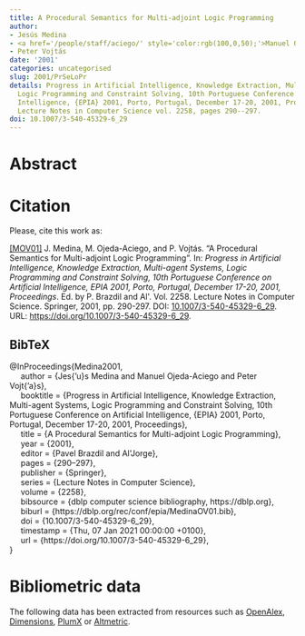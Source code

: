 ```yaml
---
title: A Procedural Semantics for Multi-adjoint Logic Programming
author:
- Jesús Medina
- <a href='/people/staff/aciego/' style='color:rgb(100,0,50);'>Manuel Ojeda-Aciego</a>
- Peter Vojtás
date: '2001'
categories: uncategorised
slug: 2001/PrSeLoPr
details: Progress in Artificial Intelligence, Knowledge Extraction, Multi-agent Systems,
  Logic Programming and Constraint Solving, 10th Portuguese Conference on Artificial
  Intelligence, {EPIA} 2001, Porto, Portugal, December 17-20, 2001, Proceedings ,
  Lecture Notes in Computer Science vol. 2258, pages 290--297.
doi: 10.1007/3-540-45329-6_29
---
```




# Abstract










# Citation
Please, cite this work as:


<a name=bib-Medina2001></a>[[MOV01]](#cite-Medina2001) J. Medina, M. Ojeda-Aciego, and P. Vojtás. “A Procedural Semantics for Multi-adjoint Logic Programming”. In: _Progress in Artificial Intelligence, Knowledge Extraction, Multi-agent Systems, Logic Programming and Constraint Solving, 10th Portuguese Conference on Artificial Intelligence, EPIA 2001, Porto, Portugal, December 17-20, 2001, Proceedings_. Ed. by P. Brazdil and Al\'\ipioJorge. Vol. 2258. Lecture Notes in Computer Science. Springer, 2001, pp. 290-297. DOI: [10.1007/3-540-45329-6\_29](https://doi.org/10.1007%2F3-540-45329-6%5C_29). URL: [https://doi.org/10.1007/3-540-45329-6\_29](https://doi.org/10.1007/3-540-45329-6\_29).

::: {.callout-note appearance="minimal" collapse=true}

## BibTeX

@InProceedings{Medina2001,<br>&nbsp;&nbsp;&nbsp;&nbsp;  author = {Jes{\a'u}s Medina and Manuel Ojeda-Aciego and Peter Vojt{\a'a}s},<br>&nbsp;&nbsp;&nbsp;&nbsp;  booktitle = {Progress in Artificial Intelligence, Knowledge Extraction, Multi-agent Systems, Logic Programming and Constraint Solving, 10th Portuguese Conference on Artificial Intelligence, {EPIA} 2001, Porto, Portugal, December 17-20, 2001, Proceedings},<br>&nbsp;&nbsp;&nbsp;&nbsp;  title = {A Procedural Semantics for Multi-adjoint Logic Programming},<br>&nbsp;&nbsp;&nbsp;&nbsp;  year = {2001},<br>&nbsp;&nbsp;&nbsp;&nbsp;  editor = {Pavel Brazdil and Al\'\ipio Jorge},<br>&nbsp;&nbsp;&nbsp;&nbsp;  pages = {290--297},<br>&nbsp;&nbsp;&nbsp;&nbsp;  publisher = {Springer},<br>&nbsp;&nbsp;&nbsp;&nbsp;  series = {Lecture Notes in Computer Science},<br>&nbsp;&nbsp;&nbsp;&nbsp;  volume = {2258},<br>&nbsp;&nbsp;&nbsp;&nbsp;  bibsource = {dblp computer science bibliography, https://dblp.org},<br>&nbsp;&nbsp;&nbsp;&nbsp;  biburl = {https://dblp.org/rec/conf/epia/MedinaOV01.bib},<br>&nbsp;&nbsp;&nbsp;&nbsp;  doi = {10.1007/3-540-45329-6\_29},<br>&nbsp;&nbsp;&nbsp;&nbsp;  timestamp = {Thu, 07 Jan 2021 00:00:00 +0100},<br>&nbsp;&nbsp;&nbsp;&nbsp;  url = {https://doi.org/10.1007/3-540-45329-6\_29},<br>}

:::



# Bibliometric data


The following data has been extracted from resources such as [OpenAlex](https://openalex.org/), [Dimensions](https://app.dimensions.ai/), [PlumX](https://www.elsevier.com/insights/metrics/plumx) or [Altmetric](https://www.altmetric.com/).

<div style="display: flex; justify-content: center; align-items: center; height: 100%;">
<span class="__dimensions_badge_embed__" data-doi="10.1007/3-540-45329-6_29" data-legend="always"></span></div><script async src="https://badge.dimensions.ai/badge.js" charset="utf-8"></script>

<div style="display: flex; justify-content: center; align-items: center; height: 100%;">
<a href="https://plu.mx/plum/a/?doi=10.1007/3-540-45329-6_29" class="plumx-details" data-site="plum" data-hide-when-empty="true">A Procedural Semantics for Multi-adjoint Logic Programming</a></div>

<div style="display: flex; justify-content: center; align-items: center; height: 100%;">
<script type="text/javascript" src="https://d1bxh8uas1mnw7.cloudfront.net/assets/embed.js"></script><div data-badge-type="medium-donut" class="altmetric-embed" data-badge-details="right" data-doi="10.1007/3-540-45329-6_29"></div></div>


## Cites

The following graph plots the number of cites received by this work from its publication, on a yearly basis.

```r
#| echo: false
#| results: asis
#| warning: false
#| message: false
source(here::here('scripts', 'manage_publications.R'))
df <- readRDS('citation_history.rds')
plot_citation_history(df)
```



## Papers citing this work

The following is a non-exhaustive list of papers that cite this work:


<a name=bib-Caballero_2008></a>[[1]](#cite-Caballero_2008) R. Caballero, M. Rodríguez-Artalejo, and C. A. Romero-Díaz. “Similarity-based reasoning in qualified logic programming”. In: _Proceedings of the 10th international ACM SIGPLAN conference on Principles and practice of declarative programming_. PPDP08. ACM, Jul. 2008, p. 185–194. DOI: [10.1145/1389449.1389472](https://doi.org/10.1145%2F1389449.1389472). URL: [http://dx.doi.org/10.1145/1389449.1389472](http://dx.doi.org/10.1145/1389449.1389472).

<a name=bib-Cabrera_2009></a>[[2]](#cite-Cabrera_2009) I. P. Cabrera, P. Cordero, and M. Ojeda-Aciego. “Fuzzy Logic, Soft Computing, and Applications”. In: _Bio-Inspired Systems: Computational and Ambient Intelligence_. Springer Berlin Heidelberg, 2009, p. 236–244. ISBN: 9783642024788. DOI: [10.1007/978-3-642-02478-8_30](https://doi.org/10.1007%2F978-3-642-02478-8_30). URL: [http://dx.doi.org/10.1007/978-3-642-02478-8_30](http://dx.doi.org/10.1007/978-3-642-02478-8_30).

<a name=bib-Damasio_2006></a>[[3]](#cite-Damasio_2006) C. Damasio, J. Medina, and M. Ojeda-Aciego. “A Tabulation Proof Procedure for First-order Residuated Logic Programs: Soundness, Completeness and Optimizations”. In: _2006 IEEE International Conference on Fuzzy Systems_. IEEE, 2006, p. 2004–2011. DOI: [10.1109/fuzzy.2006.1681978](https://doi.org/10.1109%2Ffuzzy.2006.1681978). URL: [http://dx.doi.org/10.1109/fuzzy.2006.1681978](http://dx.doi.org/10.1109/fuzzy.2006.1681978).

<a name=bib-Guadarrama_2004></a>[[4]](#cite-Guadarrama_2004) S. Guadarrama, S. Muñoz, and C. Vaucheret. “Fuzzy Prolog: a new approach using soft constraints propagation”. In: _Fuzzy Sets and Systems_ 144.1 (May. 2004), p. 127–150. ISSN: 0165-0114. DOI: [10.1016/j.fss.2003.10.017](https://doi.org/10.1016%2Fj.fss.2003.10.017). URL: [http://dx.doi.org/10.1016/j.fss.2003.10.017](http://dx.doi.org/10.1016/j.fss.2003.10.017).

<a name=bib-Guerrero_2008></a>[[5]](#cite-Guerrero_2008) J. A. Guerrero and G. Moreno. “Optimizing Fuzzy Logic Programs by Unfolding, Aggregation and Folding”. In: _Electronic Notes in Theoretical Computer Science_ 219 (Nov. 2008), p. 19–34. ISSN: 1571-0661. DOI: [10.1016/j.entcs.2008.10.032](https://doi.org/10.1016%2Fj.entcs.2008.10.032). URL: [http://dx.doi.org/10.1016/j.entcs.2008.10.032](http://dx.doi.org/10.1016/j.entcs.2008.10.032).

<a name=bib-Juli_n_Iranzo_2009></a>[[6]](#cite-Juli_n_Iranzo_2009) P. Julián-Iranzo and C. Rubio-Manzano. “A declarative semantics for Bousi~Prolog”. In: _Proceedings of the 11th ACM SIGPLAN conference on Principles and practice of declarative programming_. PPDP ’09. ACM, Sep. 2009, p. 149–160. DOI: [10.1145/1599410.1599430](https://doi.org/10.1145%2F1599410.1599430). URL: [http://dx.doi.org/10.1145/1599410.1599430](http://dx.doi.org/10.1145/1599410.1599430).

<a name=bib-Juli_n_2010></a>[[7]](#cite-Juli_n_2010) P. Julián, J. Medina, G. Moreno, et al. “Efficient Thresholded Tabulation for Fuzzy Query Answering”. In: _Foundations of Reasoning under Uncertainty_. Springer Berlin Heidelberg, 2010, p. 125–141. ISBN: 9783642107283. DOI: [10.1007/978-3-642-10728-3_7](https://doi.org/10.1007%2F978-3-642-10728-3_7). URL: [http://dx.doi.org/10.1007/978-3-642-10728-3_7](http://dx.doi.org/10.1007/978-3-642-10728-3_7).

<a name=bib-Juli_n_20091></a>[[8]](#cite-Juli_n_20091) P. Julián, J. Medina, G. Moreno, et al. “Thresholded Tabulation in a Fuzzy Logic Setting”. In: _Electronic Notes in Theoretical Computer Science_ 248 (Aug. 2009), p. 115–130. ISSN: 1571-0661. DOI: [10.1016/j.entcs.2009.07.063](https://doi.org/10.1016%2Fj.entcs.2009.07.063). URL: [http://dx.doi.org/10.1016/j.entcs.2009.07.063](http://dx.doi.org/10.1016/j.entcs.2009.07.063).

<a name=bib-Juli_n_2009></a>[[9]](#cite-Juli_n_2009) P. Julián, G. Moreno, and J. Penabad. “An improved reductant calculus using fuzzy partial evaluation techniques”. In: _Fuzzy Sets and Systems_ 160.2 (Jan. 2009), p. 162–181. ISSN: 0165-0114. DOI: [10.1016/j.fss.2008.05.006](https://doi.org/10.1016%2Fj.fss.2008.05.006). URL: [http://dx.doi.org/10.1016/j.fss.2008.05.006](http://dx.doi.org/10.1016/j.fss.2008.05.006).

<a name=bib-Juli_n_2005></a>[[10]](#cite-Juli_n_2005) P. Julián, G. Moreno, and J. Penabad. “On fuzzy unfolding: A multi-adjoint approach”. In: _Fuzzy Sets and Systems_ 154.1 (Aug. 2005), p. 16–33. ISSN: 0165-0114. DOI: [10.1016/j.fss.2005.03.013](https://doi.org/10.1016%2Fj.fss.2005.03.013). URL: [http://dx.doi.org/10.1016/j.fss.2005.03.013](http://dx.doi.org/10.1016/j.fss.2005.03.013).

<a name=bib-Kuhr_2015></a>[[11]](#cite-Kuhr_2015) T. Kuhr and V. Vychodil. “Fuzzy logic programming reduced to reasoning with attribute implications”. In: _Fuzzy Sets and Systems_ 262 (Mar. 2015), p. 1–20. ISSN: 0165-0114. DOI: [10.1016/j.fss.2014.04.013](https://doi.org/10.1016%2Fj.fss.2014.04.013). URL: [http://dx.doi.org/10.1016/j.fss.2014.04.013](http://dx.doi.org/10.1016/j.fss.2014.04.013).

<a name=bib-Medina_2004></a>[[12]](#cite-Medina_2004) J. Medina, E. Mérida-Casermeiro, and M. Ojeda-Aciego. “A neural implementation of multi-adjoint logic programming”. In: _Journal of Applied Logic_ 2.3 (Sep. 2004), p. 301–324. ISSN: 1570-8683. DOI: [10.1016/j.jal.2004.03.006](https://doi.org/10.1016%2Fj.jal.2004.03.006). URL: [http://dx.doi.org/10.1016/j.jal.2004.03.006](http://dx.doi.org/10.1016/j.jal.2004.03.006).

<a name=bib-Medina_20041></a>[[13]](#cite-Medina_20041) J. Medina, M. Ojeda-Aciego, and P. Vojtáš. “Similarity-based unification: a multi-adjoint approach”. In: _Fuzzy Sets and Systems_ 146.1 (Aug. 2004), p. 43–62. ISSN: 0165-0114. DOI: [10.1016/j.fss.2003.11.005](https://doi.org/10.1016%2Fj.fss.2003.11.005). URL: [http://dx.doi.org/10.1016/j.fss.2003.11.005](http://dx.doi.org/10.1016/j.fss.2003.11.005).

<a name=bib-Morcillo_2010></a>[[14]](#cite-Morcillo_2010) P. J. Morcillo, G. Moreno, J. Penabad, et al. “A Practical Management of Fuzzy Truth-Degrees Using FLOPER”. In: _Semantic Web Rules_. Springer Berlin Heidelberg, 2010, p. 20–34. ISBN: 9783642162893. DOI: [10.1007/978-3-642-16289-3_4](https://doi.org/10.1007%2F978-3-642-16289-3_4). URL: [http://dx.doi.org/10.1007/978-3-642-16289-3_4](http://dx.doi.org/10.1007/978-3-642-16289-3_4).

<a name=bib-Morcillo_2012></a>[[15]](#cite-Morcillo_2012) P. J. Morcillo, G. Moreno, J. Penabad, et al. “Dedekind–MacNeille completion and Cartesian product of multi-adjoint lattices”. In: _International Journal of Computer Mathematics_ 89.13–14 (Sep. 2012), p. 1742–1752. ISSN: 1029-0265. DOI: [10.1080/00207160.2012.689826](https://doi.org/10.1080%2F00207160.2012.689826). URL: [http://dx.doi.org/10.1080/00207160.2012.689826](http://dx.doi.org/10.1080/00207160.2012.689826).

<a name=bib-Morcillo_2011></a>[[16]](#cite-Morcillo_2011) P. J. Morcillo, G. Moreno, J. Penabad, et al. “Fuzzy Computed Answers Collecting Proof Information”. In: _Advances in Computational Intelligence_. Springer Berlin Heidelberg, 2011, p. 445–452. ISBN: 9783642214981. DOI: [10.1007/978-3-642-21498-1_56](https://doi.org/10.1007%2F978-3-642-21498-1_56). URL: [http://dx.doi.org/10.1007/978-3-642-21498-1_56](http://dx.doi.org/10.1007/978-3-642-21498-1_56).

<a name=bib-Moreno_2006></a>[[17]](#cite-Moreno_2006) G. Moreno. “Building a Fuzzy Transformation System”. In: _SOFSEM 2006: Theory and Practice of Computer Science_. Springer Berlin Heidelberg, 2006, p. 409–418. ISBN: 9783540322177. DOI: [10.1007/11611257_39](https://doi.org/10.1007%2F11611257_39). URL: [http://dx.doi.org/10.1007/11611257_39](http://dx.doi.org/10.1007/11611257_39).

<a name=bib-Moreno_20141></a>[[18]](#cite-Moreno_20141) G. Moreno, J. Penabad, and C. Vázquez. “Beyond multi-adjoint logic programming”. In: _International Journal of Computer Mathematics_ 92.9 (Nov. 2014), p. 1956–1975. ISSN: 1029-0265. DOI: [10.1080/00207160.2014.975218](https://doi.org/10.1080%2F00207160.2014.975218). URL: [http://dx.doi.org/10.1080/00207160.2014.975218](http://dx.doi.org/10.1080/00207160.2014.975218).

<a name=bib-Moreno_2014></a>[[19]](#cite-Moreno_2014) G. Moreno and C. Vázquez. “Fuzzy Logic Programming in Action with &amp;lt;i&amp;gt;FLOPER&amp;lt;/i&amp;gt;”. In: _Journal of Software Engineering and Applications_ 07.04 (2014), p. 273–298. ISSN: 1945-3124. DOI: [10.4236/jsea.2014.74028](https://doi.org/10.4236%2Fjsea.2014.74028). URL: [http://dx.doi.org/10.4236/jsea.2014.74028](http://dx.doi.org/10.4236/jsea.2014.74028).

<a name=bib-Munoz_Hernandez_2011></a>[[20]](#cite-Munoz_Hernandez_2011) S. Munoz-Hernandez, V. Pablos-Ceruelo, and H. Strass. “RFuzzy: Syntax, semantics and implementation details of a simple and expressive fuzzy tool over Prolog”. In: _Information Sciences_ 181.10 (May. 2011), p. 1951–1970. ISSN: 0020-0255. DOI: [10.1016/j.ins.2010.07.033](https://doi.org/10.1016%2Fj.ins.2010.07.033). URL: [http://dx.doi.org/10.1016/j.ins.2010.07.033](http://dx.doi.org/10.1016/j.ins.2010.07.033).

<a name=bib-Straccia_2008></a>[[21]](#cite-Straccia_2008) U. Straccia. “Managing Uncertainty and Vagueness in Description Logics, Logic Programs and Description Logic Programs”. In: _Reasoning Web_. Springer Berlin Heidelberg, 2008, p. 54–103. ISBN: 9783540856580. DOI: [10.1007/978-3-540-85658-0_2](https://doi.org/10.1007%2F978-3-540-85658-0_2). URL: [http://dx.doi.org/10.1007/978-3-540-85658-0_2](http://dx.doi.org/10.1007/978-3-540-85658-0_2).

